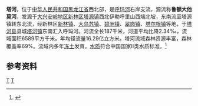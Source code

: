 {{distinguish|塔河县|塔里木河}}
'''塔河'''，位于[[中华人民共和国|中华人民共和国]][[黑龙江省|黑龙江省]]西北部，是[[呼玛河|呼玛河]]右岸支流，源流称'''鲁额大他莫河'''，发源于[[大兴安岭地区|大兴安岭地区]][[新林区|新林区]][[塔源镇|塔源镇]]西北伊勒呼里山西端北坡，东南流至塔源镇转东北流，经新林区[[新林镇_(大兴安岭地区)|新林镇]]、[[大乌苏镇|大乌苏镇]]、[[碧洲镇_(大兴安岭地区)|碧洲镇]]、[[翠岗镇|翠岗镇]]、[[塔尔根镇|塔尔根镇]]等地，于[[塔河县|塔河县]]县城[[塔河镇|塔河镇]]东南汇入呼玛河。河流全长187千米，河道平均比降2.34‰，流域面积6589平方千米。年均径流量16.29亿立方米。塔河流域森林资源丰富，森林覆盖率69%。流域内多年[[冻土|冻土]]发育。[[水质|水质]]符合中国国家Ⅱ类水质标准。<ref name="中国河湖大典">{{cite book zh |author=《[[中国河湖大典|中国河湖大典]]》编纂委员会 |title=《中国河湖大典·黑龙江、辽河卷》 |format=M |edition=1 |location=北京 |publisher=中国水利水电出版社 |date=2014年4月 |pages=35页 |id= ISBN 978-7-5170-1950-3}}</ref>

== 参考资料 ==
{{reflist}}

[[Category:黑龙江河流|T]]
[[Category:黑龍江水系|T]]